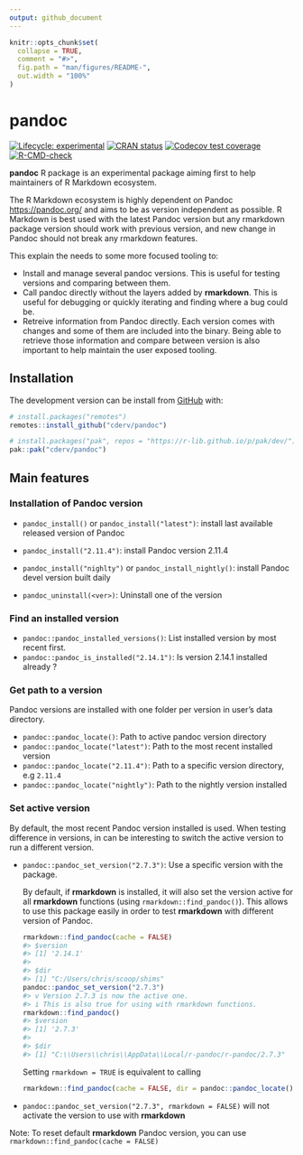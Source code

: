 ```yaml
---
output: github_document
---
```


<!-- README.md is generated from README.Rmd. Please edit that file -->

```r
knitr::opts_chunk$set(
  collapse = TRUE,
  comment = "#>",
  fig.path = "man/figures/README-",
  out.width = "100%"
)
```

# pandoc

<!-- badges: start -->
[![Lifecycle: experimental](https://img.shields.io/badge/lifecycle-experimental-orange.svg)](https://lifecycle.r-lib.org/articles/stages.html#experimental)
[![CRAN status](https://www.r-pkg.org/badges/version/pandoc)](https://CRAN.R-project.org/package=pandoc)
[![Codecov test coverage](https://codecov.io/gh/cderv/pandoc/branch/main/graph/badge.svg?token=84QW1TDQPM)](https://codecov.io/gh/cderv/pandoc?branch=main)
[![R-CMD-check](https://github.com/cderv/pandoc/workflows/R-CMD-check/badge.svg)](https://github.com/cderv/pandoc/actions)
<!-- badges: end -->

**pandoc** R package is an experimental package aiming first to help maintainers of R Markdown ecosystem. 

The R Markdown ecosystem is highly dependent on Pandoc <https://pandoc.org/> and aims to be as version independent as possible. R Markdown is best used with the latest Pandoc version but any rmarkdown package version should work with previous version, and new change in Pandoc should not break any rmarkdown features.

This explain the needs to some more focused tooling to:

* Install and manage several pandoc versions. This is useful for testing versions and comparing between them.
* Call pandoc directly without the layers added by **rmarkdown**. This is useful for debugging or quickly iterating and finding where a bug could be. 
* Retreive information from Pandoc directly. Each version comes with changes and some of them are included into the binary. Being able to retrieve those information and compare between version is also important to help maintain the user exposed tooling.


## Installation

The development version can be install from [GitHub](https://github.com/) with:

``` r
# install.packages("remotes")
remotes::install_github("cderv/pandoc")

# install.packages("pak", repos = "https://r-lib.github.io/p/pak/dev/")
pak::pak("cderv/pandoc")
```

## Main features 

### Installation of Pandoc version 

* `pandoc_install()` or `pandoc_install("latest")`: install last available released version of Pandoc
* `pandoc_install("2.11.4")`: install Pandoc version 2.11.4
* `pandoc_install("nighlty")` or `pandoc_install_nightly()`: install Pandoc devel version built daily

* `pandoc_uninstall(<ver>)`: Uninstall one of the version

### Find an installed version 

* `pandoc::pandoc_installed_versions()`: List installed version by most recent first. 
* `pandoc::pandoc_is_installed("2.14.1")`: Is version 2.14.1 installed already ?


### Get path to a version

Pandoc versions are installed with one folder per version in user's data directory.

* `pandoc::pandoc_locate()`: Path to active pandoc version directory
* `pandoc::pandoc_locate("latest")`: Path to the most recent installed version
* `pandoc::pandoc_locate("2.11.4")`: Path to a specific version directory, e.g `2.11.4`
* `pandoc::pandoc_locate("nightly")`: Path to the nightly version installed

### Set active version

By default, the most recent Pandoc version installed is used. When testing difference in versions, in can be interesting to switch the active version to run a different version.

* `pandoc::pandoc_set_version("2.7.3")`: Use a specific version with the package. 

  By default, if **rmarkdown** is installed, it will also set the version active for all **rmarkdown** functions (using `rmarkdown::find_pandoc()`). This allows to use this package easily in order to test **rmarkdown** with different version of Pandoc.
  
  ``` r
  rmarkdown::find_pandoc(cache = FALSE)
  #> $version
  #> [1] '2.14.1'
  #> 
  #> $dir
  #> [1] "C:/Users/chris/scoop/shims"
  pandoc::pandoc_set_version("2.7.3")
  #> v Version 2.7.3 is now the active one.
  #> i This is also true for using with rmarkdown functions.
  rmarkdown::find_pandoc()
  #> $version
  #> [1] '2.7.3'
  #> 
  #> $dir
  #> [1] "C:\\Users\\chris\\AppData\\Local/r-pandoc/r-pandoc/2.7.3"
  ```
  
  Setting `rmarkdown = TRUE` is equivalent to calling
  ```r
  rmarkdown::find_pandoc(cache = FALSE, dir = pandoc::pandoc_locate())
  ```

* `pandoc::pandoc_set_version("2.7.3", rmarkdown = FALSE)` will not activate the version to use with **rmarkdown**

Note: To reset default **rmarkdown** Pandoc version, you can use `rmarkdown::find_pandoc(cache = FALSE)`
